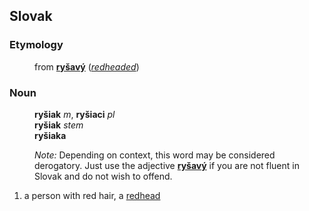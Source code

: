 ==Slovak==
===Etymology===
:from '''[[ryšavý]]''' (''[[redheaded]]'')
===Noun===
:'''ryšiak''' ''m'', '''ryšiaci''' ''pl''
:'''ryšiak''' ''stem''
:'''ryšiaka''' ''{{gensg}}''
:{{decpat}} {{chlap}}

:''Note:'' Depending on context, this word may be considered derogatory. Just use the adjective '''[[ryšavý]]''' if you are not fluent in Slovak and do not wish to offend.

#a person with red hair, a [[redhead]]
